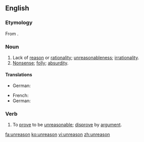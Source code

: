 ==English==

===Etymology===
From {{prefix|un|reason}}.

===Noun===
{{en-noun|-}}

# Lack of [[reason]] or [[rationality]]; [[unreasonableness]]; [[irrationality]].
# [[nonsense|Nonsense]]; [[folly]]; [[absurdity]].

====Translations====
{{trans-top|lack of reason}}
* German: {{t+|de|Unvernunft|f}}
{{trans-mid}}
{{trans-bottom}}

{{trans-top|nonsense, folly}}
* French: {{t|fr|déraison|f}}
* German: {{t+|de|Torheit|f}}
{{trans-mid}}
{{trans-bottom}}

===Verb===
{{en-verb}}

# {{context|transitive|rare|lang=en}} To [[prove]] to be [[unreasonable]]; [[disprove]] by [[argument]].

[[fa:unreason]]
[[ko:unreason]]
[[vi:unreason]]
[[zh:unreason]]